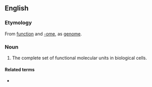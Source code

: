 ==English==
{{wikipedia}}

===Etymology===
From [[function]] and [[-ome]], as [[genome]].

===Noun===
{{en-noun}}
# {{lb|en|biochemistry|genetics}} The complete set of functional molecular units in biological cells.

====Related terms====
* {{l|en|functional genomics}}